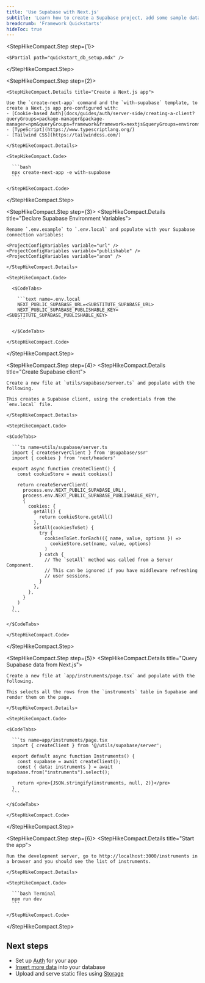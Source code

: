 ```yaml
---
title: 'Use Supabase with Next.js'
subtitle: 'Learn how to create a Supabase project, add some sample data, and query from a Next.js app.'
breadcrumb: 'Framework Quickstarts'
hideToc: true
---
```


<StepHikeCompact>

  <StepHikeCompact.Step step={1}>

    <$Partial path="quickstart_db_setup.mdx" />

  </StepHikeCompact.Step>

  <StepHikeCompact.Step step={2}>

    <StepHikeCompact.Details title="Create a Next.js app">

    Use the `create-next-app` command and the `with-supabase` template, to create a Next.js app pre-configured with:
    - [Cookie-based Auth](docs/guides/auth/server-side/creating-a-client?queryGroups=package-manager&package-manager=npm&queryGroups=framework&framework=nextjs&queryGroups=environment&environment=server)
    - [TypeScript](https://www.typescriptlang.org/)
    - [Tailwind CSS](https://tailwindcss.com/)

    </StepHikeCompact.Details>

    <StepHikeCompact.Code>

      ```bash
      npx create-next-app -e with-supabase
      ```

    </StepHikeCompact.Code>

  </StepHikeCompact.Step>

  <StepHikeCompact.Step step={3}>
    <StepHikeCompact.Details title="Declare Supabase Environment Variables">

    Rename `.env.example` to `.env.local` and populate with your Supabase connection variables:

    <ProjectConfigVariables variable="url" />
    <ProjectConfigVariables variable="publishable" />
    <ProjectConfigVariables variable="anon" />

    </StepHikeCompact.Details>

    <StepHikeCompact.Code>

      <$CodeTabs>

        ```text name=.env.local
        NEXT_PUBLIC_SUPABASE_URL=<SUBSTITUTE_SUPABASE_URL>
        NEXT_PUBLIC_SUPABASE_PUBLISHABLE_KEY=<SUBSTITUTE_SUPABASE_PUBLISHABLE_KEY>
        ```

      </$CodeTabs>

    </StepHikeCompact.Code>

  </StepHikeCompact.Step>

<StepHikeCompact.Step step={4}>
    <StepHikeCompact.Details title="Create Supabase client">

    Create a new file at `utils/supabase/server.ts` and populate with the following.

    This creates a Supabase client, using the credentials from the `env.local` file.

    </StepHikeCompact.Details>

    <StepHikeCompact.Code>

    <$CodeTabs>

      ```ts name=utils/supabase/server.ts
      import { createServerClient } from '@supabase/ssr'
      import { cookies } from 'next/headers'

      export async function createClient() {
        const cookieStore = await cookies()

        return createServerClient(
          process.env.NEXT_PUBLIC_SUPABASE_URL!,
          process.env.NEXT_PUBLIC_SUPABASE_PUBLISHABLE_KEY!,
          {
            cookies: {
              getAll() {
                return cookieStore.getAll()
              },
              setAll(cookiesToSet) {
                try {
                  cookiesToSet.forEach(({ name, value, options }) =>
                    cookieStore.set(name, value, options)
                  )
                } catch {
                  // The `setAll` method was called from a Server Component.
                  // This can be ignored if you have middleware refreshing
                  // user sessions.
                }
              },
            },
          }
        )
      }
      ```

    </$CodeTabs>

    </StepHikeCompact.Code>

  </StepHikeCompact.Step>

  <StepHikeCompact.Step step={5}>
    <StepHikeCompact.Details title="Query Supabase data from Next.js">

    Create a new file at `app/instruments/page.tsx` and populate with the following.

    This selects all the rows from the `instruments` table in Supabase and render them on the page.

    </StepHikeCompact.Details>

    <StepHikeCompact.Code>

    <$CodeTabs>

      ```ts name=app/instruments/page.tsx
      import { createClient } from '@/utils/supabase/server';

      export default async function Instruments() {
        const supabase = await createClient();
        const { data: instruments } = await supabase.from("instruments").select();

        return <pre>{JSON.stringify(instruments, null, 2)}</pre>
      }
      ```

    </$CodeTabs>

    </StepHikeCompact.Code>

  </StepHikeCompact.Step>

  <StepHikeCompact.Step step={6}>
    <StepHikeCompact.Details title="Start the app">

    Run the development server, go to http://localhost:3000/instruments in a browser and you should see the list of instruments.

    </StepHikeCompact.Details>

    <StepHikeCompact.Code>

      ```bash Terminal
      npm run dev
      ```

    </StepHikeCompact.Code>

  </StepHikeCompact.Step>

</StepHikeCompact>

## Next steps

- Set up [Auth](/docs/guides/auth) for your app
- [Insert more data](/docs/guides/database/import-data) into your database
- Upload and serve static files using [Storage](/docs/guides/storage)
